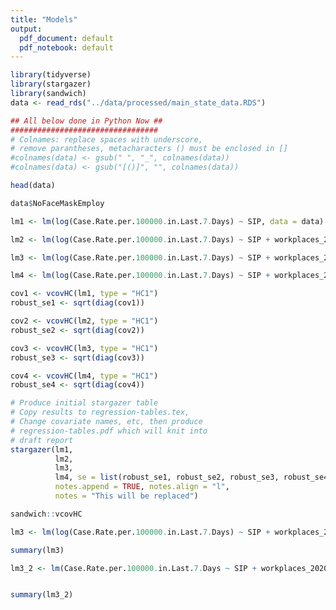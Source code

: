 ```yaml
---
title: "Models"
output:
  pdf_document: default
  pdf_notebook: default
---
```


```r
library(tidyverse)
library(stargazer)
library(sandwich)
data <- read_rds("../data/processed/main_state_data.RDS")

## All below done in Python Now ##
#################################
# Colnames: replace spaces with underscore,
# remove parantheses, metacharacters () must be enclosed in []
#colnames(data) <- gsub(" ", "_", colnames(data))
#colnames(data) <- gsub("[()]", "", colnames(data))

head(data)
```

```r
data$NoFaceMaskEmploy

lm1 <- lm(log(Case.Rate.per.100000.in.Last.7.Days) ~ SIP, data = data)

lm2 <- lm(log(Case.Rate.per.100000.in.Last.7.Days) ~ SIP + workplaces_2020.10.10, data = data)

lm3 <- lm(log(Case.Rate.per.100000.in.Last.7.Days) ~ SIP + workplaces_2020.10.10 + NoFaceMask, data = data)

lm4 <- lm(log(Case.Rate.per.100000.in.Last.7.Days) ~ SIP + workplaces_2020.10.10 + NoFaceMask + NoFaceMaskEmploy, data = data)

cov1 <- vcovHC(lm1, type = "HC1")
robust_se1 <- sqrt(diag(cov1))

cov2 <- vcovHC(lm2, type = "HC1")
robust_se2 <- sqrt(diag(cov2))

cov3 <- vcovHC(lm3, type = "HC1")
robust_se3 <- sqrt(diag(cov3))

cov4 <- vcovHC(lm4, type = "HC1")
robust_se4 <- sqrt(diag(cov4))

# Produce initial stargazer table
# Copy results to regression-tables.tex, 
# Change covariate names, etc, then produce 
# regression-tables.pdf which will knit into
# draft report
stargazer(lm1,
          lm2,
          lm3,
          lm4, se = list(robust_se1, robust_se2, robust_se3, robust_se4),
          notes.append = TRUE, notes.align = "l",
          notes = "This will be replaced")

sandwich::vcovHC

```
```r


lm3 <- lm(log(Case.Rate.per.100000.in.Last.7.Days) ~ SIP + workplaces_2020.10.10 + NoFaceMask, data = data)

summary(lm3)

lm3_2 <- lm(Case.Rate.per.100000.in.Last.7.Days ~ SIP + workplaces_2020.10.10 + NoFaceMask, data = data)


summary(lm3_2)
```

